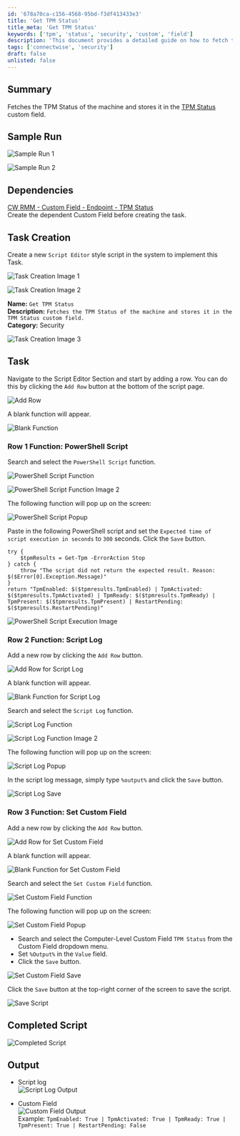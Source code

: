 ```yaml
---
id: '678a70ca-c156-4568-95bd-f3df413433e3'
title: 'Get TPM Status'
title_meta: 'Get TPM Status'
keywords: ['tpm', 'status', 'security', 'custom', 'field']
description: 'This document provides a detailed guide on how to fetch the TPM Status of a machine and store it in a custom field within ConnectWise RMM. It includes sample runs, task creation steps, and the required PowerShell script to execute the task successfully.'
tags: ['connectwise', 'security']
draft: false
unlisted: false
---
```

## Summary

Fetches the TPM Status of the machine and stores it in the [TPM Status](https://proval.itglue.com/DOC-5078775-17341922) custom field.

## Sample Run

![Sample Run 1](../../../static/img/Get-TPM-Status/image_1.png)

![Sample Run 2](../../../static/img/Get-TPM-Status/image_2.png)

## Dependencies

[CW RMM - Custom Field - Endpoint - TPM Status](https://proval.itglue.com/DOC-5078775-17341922)  
Create the dependent Custom Field before creating the task.

## Task Creation

Create a new `Script Editor` style script in the system to implement this Task.

![Task Creation Image 1](../../../static/img/Get-TPM-Status/image_3.png)

![Task Creation Image 2](../../../static/img/Get-TPM-Status/image_4.png)

**Name:** `Get TPM Status`  
**Description:** `Fetches the TPM Status of the machine and stores it in the TPM Status custom field.`  
**Category:** Security

![Task Creation Image 3](../../../static/img/Get-TPM-Status/image_5.png)

## Task

Navigate to the Script Editor Section and start by adding a row. You can do this by clicking the `Add Row` button at the bottom of the script page.

![Add Row](../../../static/img/Get-TPM-Status/image_6.png)

A blank function will appear.

![Blank Function](../../../static/img/Get-TPM-Status/image_7.png)

### Row 1 Function: PowerShell Script

Search and select the `PowerShell Script` function.

![PowerShell Script Function](../../../static/img/Get-TPM-Status/image_8.png)

![PowerShell Script Function Image 2](../../../static/img/Get-TPM-Status/image_9.png)

The following function will pop up on the screen:

![PowerShell Script Popup](../../../static/img/Get-TPM-Status/image_10.png)

Paste in the following PowerShell script and set the `Expected time of script execution in seconds` to `300` seconds. Click the `Save` button.

```
try {
    $tpmResults = Get-Tpm -ErrorAction Stop
} catch {
    throw "The script did not return the expected result. Reason: $($Error[0].Exception.Message)"
}
return "TpmEnabled: $($tpmresults.TpmEnabled) | TpmActivated: $($tpmresults.TpmActivated) | TpmReady: $($tpmresults.TpmReady) | TpmPresent: $($tpmresults.TpmPresent) | RestartPending: $($tpmresults.RestartPending)"
```

![PowerShell Script Execution Image](../../../static/img/Get-TPM-Status/image_11.png)

### Row 2 Function: Script Log

Add a new row by clicking the `Add Row` button.

![Add Row for Script Log](../../../static/img/Get-TPM-Status/image_12.png)

A blank function will appear.

![Blank Function for Script Log](../../../static/img/Get-TPM-Status/image_13.png)

Search and select the `Script Log` function.

![Script Log Function](../../../static/img/Get-TPM-Status/image_14.png)

![Script Log Function Image 2](../../../static/img/Get-TPM-Status/image_15.png)

The following function will pop up on the screen:

![Script Log Popup](../../../static/img/Get-TPM-Status/image_16.png)

In the script log message, simply type `%output%` and click the `Save` button.

![Script Log Save](../../../static/img/Get-TPM-Status/image_17.png)

### Row 3 Function: Set Custom Field

Add a new row by clicking the `Add Row` button.

![Add Row for Set Custom Field](../../../static/img/Get-TPM-Status/image_12.png)

A blank function will appear.

![Blank Function for Set Custom Field](../../../static/img/Get-TPM-Status/image_13.png)

Search and select the `Set Custom Field` function.

![Set Custom Field Function](../../../static/img/Get-TPM-Status/image_18.png)

The following function will pop up on the screen:

![Set Custom Field Popup](../../../static/img/Get-TPM-Status/image_19.png)

- Search and select the Computer-Level Custom Field `TPM Status` from the Custom Field dropdown menu.
- Set `%Output%` in the `Value` field.
- Click the `Save` button.

![Set Custom Field Save](../../../static/img/Get-TPM-Status/image_20.png)

Click the `Save` button at the top-right corner of the screen to save the script.

![Save Script](../../../static/img/Get-TPM-Status/image_21.png)

## Completed Script

![Completed Script](../../../static/img/Get-TPM-Status/image_22.png)

## Output

- Script log  
![Script Log Output](../../../static/img/Get-TPM-Status/image_23.png)

- Custom Field  
![Custom Field Output](../../../static/img/Get-TPM-Status/image_24.png)  
Example: `TpmEnabled: True | TpmActivated: True | TpmReady: True | TpmPresent: True | RestartPending: False`











